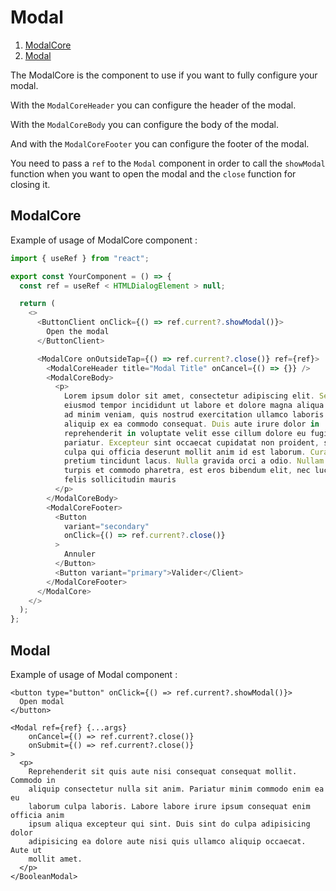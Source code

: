 
<Meta of={ModalStories} name="Docs" />

# Modal

1. [ModalCore](#modalcore)
2. [Modal](#modal)

The ModalCore is the component to use if you want to fully configure your modal.

With the `ModalCoreHeader` you can configure the header of the modal.

With the `ModalCoreBody` you can configure the body of the modal.

And with the `ModalCoreFooter` you can configure the footer of the modal.

You need to pass a `ref` to the `Modal` component in order to call the `showModal` function when you want to open the modal and the `close` function for closing it.

## ModalCore

Example of usage of ModalCore component :

```javascript
import { useRef } from "react";

export const YourComponent = () => {
  const ref = useRef < HTMLDialogElement > null;

  return (
    <>
      <ButtonClient onClick={() => ref.current?.showModal()}>
        Open the modal
      </ButtonClient>

      <ModalCore onOutsideTap={() => ref.current?.close()} ref={ref}>
        <ModalCoreHeader title="Modal Title" onCancel={() => {}} />
        <ModalCoreBody>
          <p>
            Lorem ipsum dolor sit amet, consectetur adipiscing elit. Sed do
            eiusmod tempor incididunt ut labore et dolore magna aliqua. Ut enim
            ad minim veniam, quis nostrud exercitation ullamco laboris nisi ut
            aliquip ex ea commodo consequat. Duis aute irure dolor in
            reprehenderit in voluptate velit esse cillum dolore eu fugiat nulla
            pariatur. Excepteur sint occaecat cupidatat non proident, sunt in
            culpa qui officia deserunt mollit anim id est laborum. Curabitur
            pretium tincidunt lacus. Nulla gravida orci a odio. Nullam varius,
            turpis et commodo pharetra, est eros bibendum elit, nec luctus magna
            felis sollicitudin mauris
          </p>
        </ModalCoreBody>
        <ModalCoreFooter>
          <Button
            variant="secondary"
            onClick={() => ref.current?.close()}
          >
            Annuler
          </Button>
          <Button variant="primary">Valider</Client>
        </ModalCoreFooter>
      </ModalCore>
    </>
  );
};
```

<Canvas of={ModalCoreStories.DefaultModalStory} />

<Controls of={ModalCoreStories.DefaultModalStory} />

## Modal

Example of usage of Modal component :

```tsx
<button type="button" onClick={() => ref.current?.showModal()}>
  Open modal
</button>

<Modal ref={ref} {...args}
    onCancel={() => ref.current?.close()}
    onSubmit={() => ref.current?.close()}
>
  <p>
    Reprehenderit sit quis aute nisi consequat consequat mollit. Commodo in
    aliquip consectetur nulla sit anim. Pariatur minim commodo enim ea eu
    laborum culpa laboris. Labore labore irure ipsum consequat enim officia anim
    ipsum aliqua excepteur qui sint. Duis sint do culpa adipisicing dolor
    adipisicing ea dolore aute nisi quis ullamco aliquip occaecat. Aute ut
    mollit amet.
  </p>
</BooleanModal>
```

<Canvas of={ModalStories.DefaultModalStory} />

<Controls of={ModalStories.DefaultModalStory} />

